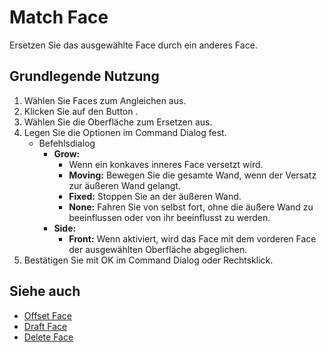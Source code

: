 
# Match Face

<Reference shortcut="" command="Match Face" button="Rechts von der Befehlsleiste"  buttonIcon="button-match-face"/>

Ersetzen Sie das ausgewählte Face durch ein anderes Face.

## Grundlegende Nutzung

1. Wählen Sie Faces zum Angleichen aus.
2. Klicken Sie auf den Button <ButtonIcon type="button-match-face" />.
3. Wählen Sie die Oberfläche zum Ersetzen aus.
4. Legen Sie die Optionen im Command Dialog fest.
    - <Kst>Befehlsdialog</Kst>
        - **Grow:**
            - Wenn ein konkaves inneres Face versetzt wird.
            - **Moving:** Bewegen Sie die gesamte Wand, wenn der Versatz zur äußeren Wand gelangt.
            - **Fixed:** Stoppen Sie an der äußeren Wand.
            - **None:** Fahren Sie von selbst fort, ohne die äußere Wand zu beeinflussen oder von ihr beeinflusst zu werden.
        - **Side:** 
            - **Front:** Wenn aktiviert, wird das Face mit dem vorderen Face der ausgewählten Oberfläche abgeglichen.
5. Bestätigen Sie mit OK im Command Dialog oder Rechtsklick.

<VideoPlayer fileName="match-face"/>

## Siehe auch
- [Offset Face](offset-face)
- [Draft Face](draft-face)
- [Delete Face](delete-face)